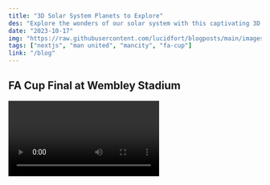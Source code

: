 ```yaml
---
title: "3D Solar System Planets to Explore"
des: "Explore the wonders of our solar system with this captivating 3D simulation of the planets using Three.js."
date: "2023-10-17"
img: "https://raw.githubusercontent.com/lucidfort/blogposts/main/images/barblonz.jpg"
tags: ["nextjs", "man united", "mancity", "fa-cup"]
link: "/blog"
---
```


## FA Cup Final at Wembley Stadium

<Video id="k6cjKPFXGt8" />

Manchester United defeated Manchester City on Saturday, 25th of May 2024. They emerged as winners after a 2-1 victory, making them the cup winners. Hurray🎉

<CustomImage
  src="https://raw.githubusercontent.com/lucidfort/blogposts/main/images/profile-photo.jpg"
  alt="My Name is Lawrence"
  priority
/>
